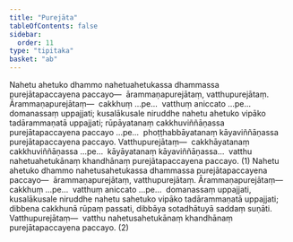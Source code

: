 ```yaml
---
title: "Purejāta"
tableOfContents: false
sidebar:
  order: 11
type: "tipitaka"
basket: "ab"
---
```



<DynamicBreadcrumb />

<Division number="183">

<Paragraph number="500">
Nahetu ahetuko dhammo nahetuahetukassa dhammassa purejātapaccayena paccayo—  ārammaṇapurejātaṃ, vatthupurejātaṃ. <Emphasis>Ārammaṇapurejātaṃ</Emphasis>—  cakkhuṃ …pe…  vatthuṃ aniccato …pe…  domanassaṃ uppajjati; kusalākusale niruddhe nahetu ahetuko vipāko tadārammaṇatā uppajjati; rūpāyatanaṃ cakkhuviññāṇassa purejātapaccayena paccayo …pe…  phoṭṭhabbāyatanaṃ kāyaviññāṇassa purejātapaccayena paccayo. <Emphasis>Vatthupurejātaṃ</Emphasis>—  cakkhāyatanaṃ cakkhuviññāṇassa …pe…  kāyāyatanaṃ kāyaviññāṇassa…  vatthu nahetuahetukānaṃ khandhānaṃ purejātapaccayena paccayo. (1)
</Paragraph>

<Paragraph number="501">
Nahetu ahetuko dhammo nahetusahetukassa dhammassa purejātapaccayena paccayo—  ārammaṇapurejātaṃ, vatthupurejātaṃ. <Emphasis>Ārammaṇapurejātaṃ</Emphasis>—  cakkhuṃ …pe…  vatthuṃ aniccato …pe…  domanassaṃ uppajjati, kusalākusale niruddhe nahetu sahetuko vipāko tadārammaṇatā uppajjati; dibbena cakkhunā rūpaṃ passati, dibbāya sotadhātuyā saddaṃ suṇāti. <Emphasis>Vatthupurejātaṃ</Emphasis>—  vatthu nahetusahetukānaṃ khandhānaṃ purejātapaccayena paccayo. (2)
</Paragraph>
</Division>